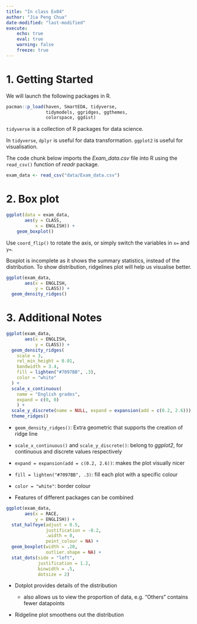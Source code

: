 ```yaml
---
title: "In class Ex04"
author: "Jia Peng Chua"
date-modified: "last-modified"
execute:
    echo: true
    eval: true
    warning: false
    freeze: true
---
```


# 1. Getting Started

We will launch the following packages in R.

```r
pacman::p_load(haven, SmartEDA, tidyverse, 
               tidymodels, ggridges, ggthemes,
               colorspace, ggdist)
```

::: callout-note
`tidyverse` is a collection of R packages for data science.

In `tidyverse`, `dplyr` is useful for data transformation. `ggplot2` is useful for visualisation.
:::

The code chunk below imports the *Exam_data.csv* file into R using the `read_csv()` function of *readr* package.

```r
exam_data <- read_csv("data/Exam_data.csv")
```

# 2. Box plot

```r
ggplot(data = exam_data,
       aes(y = CLASS,
           x = ENGLISH)) + 
    geom_boxplot() 
```

::: callout-note
Use `coord_flip()` to rotate the axis, or simply switch the variables in `x=` and `y=`.
:::

Boxplot is incomplete as it shows the summary statistics, instead of the distribution. To show distribution, ridgelines plot will help us visualise better.

```r
ggplot(exam_data, 
       aes(x = ENGLISH, 
           y = CLASS)) +
  geom_density_ridges()
```

# 3. Additional Notes

```r
ggplot(exam_data, 
       aes(x = ENGLISH, 
           y = CLASS)) +
  geom_density_ridges(
    scale = 3,
    rel_min_height = 0.01,
    bandwidth = 3.4,
    fill = lighten("#7097BB", .3),
    color = "white"
  ) +
  scale_x_continuous(
    name = "English grades",
    expand = c(0, 0)
    ) +
  scale_y_discrete(name = NULL, expand = expansion(add = c(0.2, 2.6))) +
  theme_ridges()
```

-   `geom_density_ridges()`: Extra geometric that supports the creation of ridge line

-   `scale_x_continuous()` and `scale_y_discrete()`: belong to *ggplot2*, for continuous and discrete values respectively

-   `expand = expansion(add = c(0.2, 2.6))`: makes the plot visually nicer

-   `fill = lighten("#7097BB", .3)`: fill each plot with a specific colour

-   `color = "white"`: border colour

-   Features of different packages can be combined

```r
ggplot(exam_data, 
       aes(x = RACE, 
           y = ENGLISH)) +
  stat_halfeye(adjust = 0.5,
               justification = -0.2,
               .width = 0,
               point_colour = NA) +
  geom_boxplot(width = .20,
               outlier.shape = NA) +
  stat_dots(side = "left", 
            justification = 1.2, 
            binwidth = .5,
            dotsize = 2)
```

-   Dotplot provides details of the distribution

    -   also allows us to view the proportion of data, e.g. "Others" contains fewer datapoints

-   Ridgeline plot smoothens out the distribution
